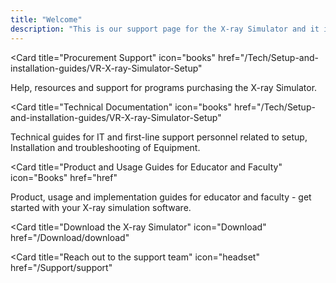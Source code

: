 ```yaml
---
title: "Welcome"
description: "This is our support page for the X-ray Simulator and it is design to help you get going. Explore resources for installation, technical support, and product guides."
---
```



<CardGroup cols={1}>

<Card
    title="Procurement Support"
    icon="books"
    href="/Tech/Setup-and-installation-guides/VR-X-ray-Simulator-Setup"
>
  Help, resources and support for programs purchasing the X-ray Simulator.
</Card>

<Card
    title="Technical Documentation"
    icon="books"
    href="/Tech/Setup-and-installation-guides/VR-X-ray-Simulator-Setup"
>
Technical guides for IT and first-line support personnel related to setup, Installation and troubleshooting of Equipment.
  
</Card>

<Card
    title="Product and Usage Guides for Educator and Faculty"
    icon="Books"
    href="href"
>
Product, usage and implementation guides for educator and faculty - get started with your X-ray simulation software.
    
</Card>


<Card
    title="Download the X-ray Simulator"
    icon="Download"
    href="/Download/download"
>
    
</Card>

<Card
    title="Reach out to the support team"
    icon="headset"
    href="/Support/support"
>
    
</Card>

</CardGroup>

